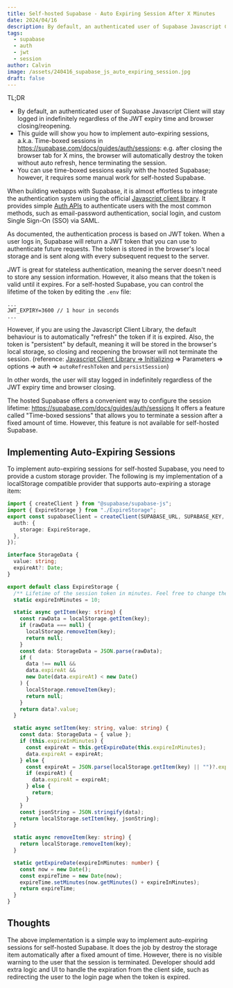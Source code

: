 ```yaml
---
title: Self-hosted Supabase - Auto Expiring Session After X Minutes
date: 2024/04/16
description: By default, an authenticated user of Supabase Javascript Client will stay logged in indefinitely regardless of the JWT expiry time and browser closing/reopening. This guide will show you how to implement auto-expiring sessions that self destroy after X minutes.
tags:
  - supabase
  - auth
  - jwt
  - session
author: Calvin
image: /assets/240416_supabase_js_auto_expiring_session.jpg
draft: false
---
```



<Callout type="info">
TL;DR

- By default, an authenticated user of Supabase Javascript Client will stay logged in indefinitely regardless of the JWT expiry time and browser closing/reopening.
- This guide will show you how to implement auto-expiring sessions, a.k.a. Time-boxed sessions in https://supabase.com/docs/guides/auth/sessions: e.g. after closing the browser tab for X mins, the browser will automatically destroy the token without auto refresh, hence terminating the session.
- You can use time-boxed sessions easily with the hosted Supabase; however, it requires some manual work for self-hosted Supabase.

</Callout>

When building webapps with Supabase, it is almost effortless to integrate the authentication system using the official [Javascript client library](https://supabase.com/docs/reference/javascript/installing). It provides simple [Auth APIs](https://supabase.com/docs/reference/javascript/auth-api) to authenticate users with the most common methods, such as email-password authentication, social login, and custom Single Sign-On (SSO) via SAML.

As documented, the authentication process is based on JWT token. When a user logs in, Supabase will return a JWT token that you can use to authenticate future requests. The token is stored in the browser's local storage and is sent along with every subsequent request to the server.

JWT is great for stateless authentication, meaning the server doesn't need to store any session information. However, it also means that the token is valid until it expires. For a self-hosted Supabase, you can control the lifetime of the token by editing the `.env` file:

```env filename=".env"
...
JWT_EXPIRY=3600 // 1 hour in seconds
...
```

However, if you are using the Javascript Client Library, the default behaviour is to automatically "refresh" the token if it is expired. Also, the token is "persistent" by default, meaning it will be stored in the browser's local storage, so closing and reopening the browser will not terminate the session. (reference: [Javascript Client Library => Initializing](https://supabase.com/docs/reference/javascript/initializing) => Parameters => options => auth => `autoRefreshToken` and `persistSession`)

In other words, the user will stay logged in indefinitely regardless of the JWT expiry time and browser closing.

The hosted Supabase offers a convenient way to configure the session lifetime: https://supabase.com/docs/guides/auth/sessions It offers a feature called "Time-boxed sessions" that allows you to terminate a session after a fixed amount of time. However, this feature is not available for self-hosted Supabase.

## Implementing Auto-Expiring Sessions

To implement auto-expiring sessions for self-hosted Supabase, you need to provide a custom storage provider. The following is my implementation of a localStorage compatible provider that supports auto-expiring a storage item:

```typescript filename="supabaseClient.ts"
import { createClient } from "@supabase/supabase-js";
import { ExpireStorage } from "./ExpireStorage";
export const supabaseClient = createClient(SUPABASE_URL, SUPABASE_KEY, {
  auth: {
    storage: ExpireStorage,
  },
});
```

```typescript filename="ExpireStorage.ts"
interface StorageData {
  value: string;
  expireAt?: Date;
}

export default class ExpireStorage {
  /** Lifetime of the session token in minutes. Feel free to change the value. */
  static expireInMinutes = 10;

  static async getItem(key: string) {
    const rawData = localStorage.getItem(key);
    if (rawData === null) {
      localStorage.removeItem(key);
      return null;
    }
    const data: StorageData = JSON.parse(rawData);
    if (
      data !== null &&
      data.expireAt &&
      new Date(data.expireAt) < new Date()
    ) {
      localStorage.removeItem(key);
      return null;
    }
    return data?.value;
  }

  static async setItem(key: string, value: string) {
    const data: StorageData = { value };
    if (this.expireInMinutes) {
      const expireAt = this.getExpireDate(this.expireInMinutes);
      data.expireAt = expireAt;
    } else {
      const expireAt = JSON.parse(localStorage.getItem(key) || "")?.expireAt;
      if (expireAt) {
        data.expireAt = expireAt;
      } else {
        return;
      }
    }
    const jsonString = JSON.stringify(data);
    return localStorage.setItem(key, jsonString);
  }

  static async removeItem(key: string) {
    return localStorage.removeItem(key);
  }

  static getExpireDate(expireInMinutes: number) {
    const now = new Date();
    const expireTime = new Date(now);
    expireTime.setMinutes(now.getMinutes() + expireInMinutes);
    return expireTime;
  }
}
```

## Thoughts

The above implementation is a simple way to implement auto-expiring sessions for self-hosted Supabase. It does the job by destroy the storage item automatically after a fixed amount of time. However, there is no visible warning to the user that the session is terminated. Developer should add extra logic and UI to handle the expiration from the client side, such as redirecting the user to the login page when the token is expired.

